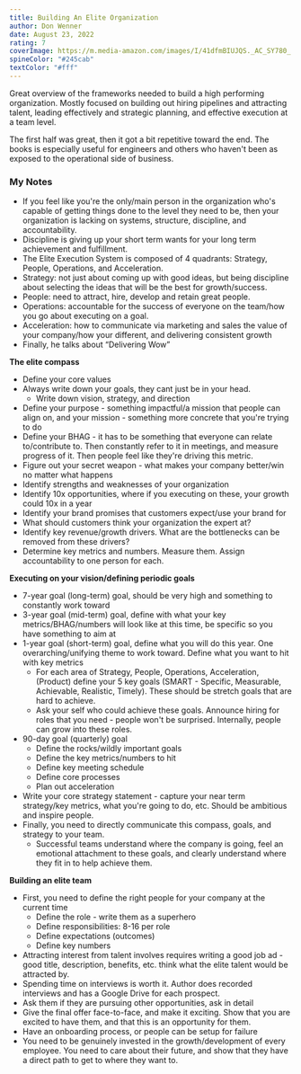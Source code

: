 ```yaml
---
title: Building An Elite Organization
author: Don Wenner
date: August 23, 2022
rating: 7
coverImage: https://m.media-amazon.com/images/I/41dfmBIUJQS._AC_SY780_.jpg
spineColor: "#245cab"
textColor: "#fff"
---
```


Great overview of the frameworks needed to build a high performing organization. Mostly focused on building out hiring pipelines and attracting talent, leading effectively and strategic planning, and effective execution at a team level.

The first half was great, then it got a bit repetitive toward the end. The books is especially useful for engineers and others who haven't been as exposed to the operational side of business.

### My Notes

- If you feel like you&apos;re the only/main person in the organization who&apos;s capable of getting things done to the level they need to be, then your organization is lacking on systems, structure, discipline, and accountability.
- Discipline is giving up your short term wants for your long term achievement and fulfillment.
- The Elite Execution System is composed of 4 quadrants: Strategy, People, Operations, and Acceleration.
- Strategy: not just about coming up with good ideas, but being discipline about selecting the ideas that will be the best for growth/success.
- People: need to attract, hire, develop and retain great people.
- Operations: accountable for the success of everyone on the team/how you go about executing on a goal.
- Acceleration: how to communicate via marketing and sales the value of your company/how your different, and delivering consistent growth
- Finally, he talks about “Delivering Wow”

**The elite compass**

- Define your core values
- Always write down your goals, they cant just be in your head.
  - Write down vision, strategy, and direction
- Define your purpose - something impactful/a mission that people can align on, and your mission - something more concrete that you&apos;re trying to do
- Define your BHAG - it has to be something that everyone can relate to/contribute to. Then constantly refer to it in meetings, and measure progress of it. Then people feel like they&apos;re driving this metric.
- Figure out your secret weapon - what makes your company better/win no matter what happens
- Identify strengths and weaknesses of your organization
- Identify 10x opportunities, where if you executing on these, your growth could 10x in a year
- Identify your brand promises that customers expect/use your brand for
- What should customers think your organization the expert at?
- Identify key revenue/growth drivers. What are the bottlenecks can be removed from these drivers?
- Determine key metrics and numbers. Measure them. Assign accountability to one person for each.

**Executing on your vision/defining periodic goals**

- 7-year goal (long-term) goal, should be very high and something to constantly work toward
- 3-year goal (mid-term) goal, define with what your key metrics/BHAG/numbers will look like at this time, be specific so you have something to aim at
- 1-year goal (short-term) goal, define what you will do this year. One overarching/unifying theme to work toward. Define what you want to hit with key metrics
  - For each area of Strategy, People, Operations, Acceleration, (Product) define your 5 key goals (SMART - Specific, Measurable, Achievable, Realistic, Timely). These should be stretch goals that are hard to achieve.
  - Ask your self who could achieve these goals. Announce hiring for roles that you need - people won&apos;t be surprised. Internally, people can grow into these roles.
- 90-day goal (quarterly) goal
  - Define the rocks/wildly important goals
  - Define the key metrics/numbers to hit
  - Define key meeting schedule
  - Define core processes
  - Plan out acceleration
- Write your core strategy statement - capture your near term strategy/key metrics, what you&apos;re going to do, etc. Should be ambitious and inspire people.
- Finally, you need to directly communicate this compass, goals, and strategy to your team.
  - Successful teams understand where the company is going, feel an emotional attachment to these goals, and clearly understand where they fit in to help achieve them.

**Building an elite team**

- First, you need to define the right people for your company at the current time
  - Define the role - write them as a superhero
  - Define responsibilities: 8-16 per role
  - Define expectations (outcomes)
  - Define key numbers
- Attracting interest from talent involves requires writing a good job ad - good title, description, benefits, etc. think what the elite talent would be attracted by.
- Spending time on interviews is worth it. Author does recorded interviews and has a Google Drive for each prospect.
- Ask them if they are pursuing other opportunities, ask in detail
- Give the final offer face-to-face, and make it exciting. Show that you are excited to have them, and that this is an opportunity for them.
- Have an onboarding process, or people can be setup for failure
- You need to be genuinely invested in the growth/development of every employee. You need to care about their future, and show that they have a direct path to get to where they want to.
